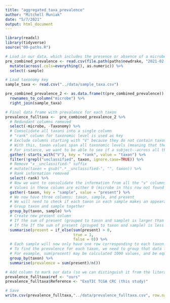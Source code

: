 ```yaml
---
title: "aggregated_taxa_prevalence"
author: "Mitchell Muniak"
date: "5/7/2021"
output: html_document
---
```


```r
library(readxl)
library(tidyverse)
source("00-paths.R")
```

```r
# Load in our data, which includes the presence or absence of a microbe in each of our samples 
pre_combined_prevalence <- read.csv(file.path(paths$newdrake, "2021-02-15_combined-prevalence.csv")) %>%
  mutate(across(.cols=everything(), as.numeric)) %>%
  select(-sample)

```

```r
# Load taxonomy key
sample_taxa <- read.csv("../data/sample_taxa.csv")
```


```r
pre_combined_prevalence_2 <- as.data.frame(t(pre_combined_prevalence)) %>%
  rownames_to_column("microbe") %>%
  right_join(sample_taxa)

```


```r
# Final data frame with prevalence for each taxon
prevalence_fulltaxa <-  pre_combined_prevalence_2 %>%
  # Redundant columns removed
  select(-microbe, -Taxonomy) %>%
  # Consolidate all taxons into a single column
  # "rank" column for taxonomic level is used as key
  # Exclude columns starting with "V" because they do not contain taxonomic information
  # With this, taxon values span all taxonomic levels (meaning that the taxon column will hold the individual names of species, domains and everything in between). This is needed for aggregation.
  # For instance, we want to be able to see if a subject--across all their sample information--had an appearance of the phylum proteobacteria. Even one appearance of proteobacteria in a subject shows it to be "present" in that subject, even if other species of proteobacteria are found. The only thing that matters for prevalence is that one species in the proteobacteria phylum appears at all.
  gather(-starts_with("V"), key = "rank", value = "taxon") %>%
  filter(!grepl("unclassified", taxon, ignore.case=TRUE)) %>%
  # Remove "x__unclassified-" suffix
  # mutate(taxon = gsub(".*__unclassified-", "", taxon)) %>%
  # Rank information removed
  select(-rank) %>%
  # Now we want to consolidate the information from all the "v" columns, which represent individual participants
  # Values in these column are either 0 (microbe in this row not found in this subject) or 1 (microbe in this row is found in this subject). Via the gather() below, these values are placed in the "present" column.
  gather(-taxon, key = "sample", value = "present") %>%
  # We now have three columns: taxon, sample, and present
  # We will need to check if each taxon in each sample makes an appearance
  # Group taxon and sample together 
  group_by(taxon, sample) %>%
  # Create new present column
  # If the sum of present (grouped to taxon and sample) is larger than 0, we know that this specific microbe is present for this specific sample. Therefore, we give it a value of 1. 
  # If the If the sum of present (grouped to taxon and sample) is less than 0, we know that this specific microbe is not present for this specific sample. Therefore, we give it a value of 0. 
  summarise(present = if_else(sum(present) > 0,
                              true = 1,
                              false = 0)) %>%
  # Each sample will now only have one row corresponding to each taxon. In the "present" column, it will be indicated if the taxon is present (1), or absent (0) from the sample.
  # To find the prevalence for each taxon, we need to group that data frame by taxon. Then, we can summarise, where we sum the value of present across different samples. Finally, we divide that sum by the number of values used in the sum calculation.
  # For example, sum(present) may be calculated 1000 values, and be equal to a value of 800. 800 would be divided by 1000, giving use a prevalence of 0.80.
  group_by(taxon) %>%
  summarise(prevalence = sum(present)/n())

```

```r
# Add column to mark our data (so we can distinguish it from the literature table (lit_data))
prevalence_fulltaxa$ref <- "ours"
prevalence_fulltaxa$Reference <- "ExoTIC TCGA CRC (this study)"
```

```r
# Save
write.csv(prevalence_fulltaxa,"../data/prevalence_fulltaxa.csv", row.names = F)

```